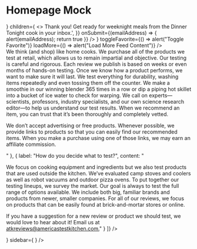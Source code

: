 

<Meta title="Mock/Homepage" />

# Homepage Mock

<Canvas>
  <Story name="Homepage">
    <ContentSidebarLayout
      before={
        <HeroCard
            image={{
              altText: "Warm Cherry Tomatoes",
              url: "https://res.cloudinary.com/hksqkdlah/image/upload/SFS_Broiled_Chicken_with_Gravy_379_rx4dzb.jpg",
            }}
            headline="This dsafdsfasdfIs A Really Really Long Title Your Summer Needs These Three Tomato Sandwichedsdfsdfs"
            authors={[
              {
                id: 156,
                firstName: "Kevin",
                lastName: "Pang",
                image: {
                  altText: "Kevin Pang",
                  url: "https://res.cloudinary.com/hksqkdlah/image/upload/c_fill,dpr_2.0,f_auto,fl_lossy.progressive.strip_profile,g_faces:auto,q_auto:low/AKO%20Articles/Author_Headshots/staff_kevin_pang",
                },
                inactive: false,
              },
              {
                id: 156,
                firstName: "Kevin",
                lastName: "Pang",
                image: {
                  altText: "Kevin Pang",
                  url: "https://res.cloudinary.com/hksqkdlah/image/upload/c_fill,dpr_2.0,f_auto,fl_lossy.progressive.strip_profile,g_faces:auto,q_auto:low/AKO%20Articles/Author_Headshots/staff_kevin_pang",
                },
                inactive: false,
              },
              {
                id: 156,
                firstName: "Kevin",
                lastName: "Pang",
                image: {
                  altText: "Kevin Pang",
                  url: "https://res.cloudinary.com/hksqkdlah/image/upload/c_fill,dpr_2.0,f_auto,fl_lossy.progressive.strip_profile,g_faces:auto,q_auto:low/AKO%20Articles/Author_Headshots/staff_kevin_pang",
                },
                inactive: false,
              },
              {
                id: 156,
                firstName: "Kevin",
                lastName: "Pang",
                image: {
                  altText: "Kevin Pang",
                  url: "https://res.cloudinary.com/hksqkdlah/image/upload/c_fill,dpr_2.0,f_auto,fl_lossy.progressive.strip_profile,g_faces:auto,q_auto:low/AKO%20Articles/Author_Headshots/staff_kevin_pang",
                },
                inactive: false,
              },
            ]}
        />
      }
      children={
        <>
          <ContentFeed
            headline="Dig in, Discover, and Cook"
            feed={[
              {
                cardType: 'standard',
                authors: [
                  {
                    id: 156,
                    firstName: 'Mark',
                    lastName: 'Huxsoll',
                    image:
                    {
                      altText: '',
                      url: 'https://res.cloudinary.com/hksqkdlah/image/upload/c_fill,dpr_2.0,f_auto,fl_lossy.progressive.strip_profile,g_faces:auto,h_40,q_auto:low,w_40/v1/AKO%20Articles/Author_Headshots/staff_mark_huxsoll'
                    },
                    inactive: false,
                  },
                ],
                description: "For a different take on a tougher cut of beef, we applied a tried-and-true technique for cooking steaks: reverse searing. We first cooked the ribs until they were medium-rare—about an hour in a 275-degree oven. Next, we quickly browned them over high heat on the stovetop to create a flavorful crust. Salting the short ribs and letting them sit for at least 2 hours or up to 24 hours before cooking seasoned them all the way through and aided in tenderizing the meat and retaining juices. The slow cook also helped break down the muscle fibers to ensure tenderness. For a luxurious sauce, we dressed up browned butter with shallot, garlic, Worcestershire sauce, and Dijon mustard.",
                id: 1234,
                links: [
                  {
                    url: `/`, 
                    title: "Get the recipe"
                  },
                ],
                image: {
                  altText: '',
                  url: 'https://res.cloudinary.com/hksqkdlah/image/upload/ar_1:1,c_fill,dpr_2.0,f_auto,fl_lossy.progressive.strip_profile,g_faces:auto,q_auto:low,w_344/SFS_SlowRoastedMediumRareBeefShortRibs_33_kdjhyd'
                },
                title: "An innovative method for cooking short ribs results in ribs that eat like luxuriously rich steaks."
              },
            ]}
            emailCard={
              <EmailCaptureCard
                view={{
                  frequency: 'Weekly',
                  days: 'Mondays',
                  title:
                    'Notes From the Test Kitchen',
                  description:
                    'The latest from the test kitchen—our best seasonal recipes, equipment reviews, cooking advice, and behind-the-scenes spotlights of our cast, crew, and staff.',
                  successText:
                    '<strong>Thank you!</strong> Get ready for weeknight meals from the Dinner Tonight cook in your inbox.',
                }}
                onSubmit={(emailAddress) => { 
                  alert(emailAddress);
                  return true
                }}
              />
            }
            toggleFavorite={() => alert("Toggle Favorite")}
            loadMore={() => alert("Load More Feed Content")}
          />
          <Section parentColumn="5-8" bgColorName="white">
            <Accordion
              title="Failproof Recipes for Curious, Creative Cooks"
              description="<p>Our recipes are tested dozens of times in our test kitchen until we know how and why they work. (They're also tested by at-home volunteer recipe testers.) When you cook with our recipes and resources, you'll become a better cook. Guaranteed. Have questions that aren't answered here? <a href='#'>Contact us</a>.</p>"
              sections={[
                {
                  label: "Who exactly reviews all of these products?",
                content: "We have a dedicated team of 10 full-time product reviewers and editors. In previous lives we were newspaper reporters, professional bakers, cookbook editors, farmers, bartenders, and restaurant cooks—and we even count an epidemiologist among us. We believe the right kitchen equipment and ingredients can make your life better."
                },
                {
                  label: "Why should I trust you?",
                  content: "<p>We think (and shop) like home cooks. We purchase all of the products we test at retail, which allows us to remain impartial and objective. Our testing is careful and rigorous. Each review we publish is based on weeks or even months of hands-on testing. Once we know how a product performs, we want to make sure it will last. We test everything for durability, washing items repeatedly and even tossing them off the counter. We make a smoothie in our winning blender 365 times in a row or dip a piping hot skillet into a bucket of ice water to check for warping. We call on experts—scientists, professors, industry specialists, and our own science research editor—to help us understand our test results. When we recommend an item, you can trust that it’s been thoroughly and completely vetted.</p><p>We don’t accept advertising or free products. Whenever possible, we provide links to products so that you can easily find our recommended items. When you make a purchase using one of those links, we may earn an affiliate commission.</p>"
                },
                {
                  label: "How do you decide what to test?",
                  content: "<p>We focus on cooking equipment and ingredients but we also test products that are used outside the kitchen. We’ve evaluated camp stoves and coolers as well as robot vacuums and outdoor pizza ovens. To put together our testing lineups, we survey the market. Our goal is always to test the full range of options available. We include both big, familiar brands and products from newer, smaller companies. For all of our reviews, we focus on products that can be easily found at brick-and-mortar stores or online.</p><p>If you have a suggestion for a new review or product we should test, we would love to hear about it! Email us at <a href='#'>atkreviews@americastestkitchen.com.</a>"
                }
              ]}
            />
          </Section>
        </>
      }
      sidebar={
        <MyStuff authCode="Anon" />
      }
    />
  </Story>
</Canvas>

